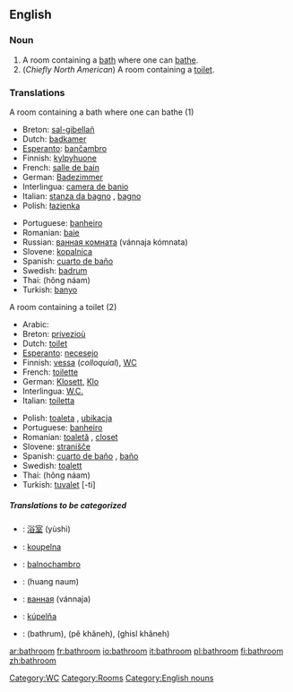 ==English==

===Noun===
{{en-noun-reg}}

# A room containing a [[bath]] where one can [[bathe]].
# (''Chiefly North American'') A room containing a [[toilet]].

===Translations===
;A room containing a bath where one can bathe (1)
{{top}}
*Breton: [[sal-gibellañ]] {{f}}
*Dutch: [[badkamer]] {{f}}
*[[Esperanto]]: [[banĉambro]]
*Finnish: [[kylpyhuone]]
*French: [[salle de bain]] {{f}}
*German: [[Badezimmer]]
*Interlingua: [[camera de banio]]
*Italian: [[stanza da bagno]] {{f}}, [[bagno]] {{m}}
*Polish: [[łazienka]] {{f}}
{{mid}}
*Portuguese: [[banheiro]] {{m}}
*Romanian: [[baie]] {{f}}
*Russian: [[вaннaя кoмнaтa]] (vánnaja kómnata) {{f}}
*Slovene: [[kopalnica]] {{f}}
*Spanish: [[cuarto de baño]] {{m}}
*Swedish: [[badrum]] {{n}}
*Thai: {{THchar|[[ห้องน้ำ]]}} (hông náam)
*Turkish: [[banyo]]
{{bottom}}

;A room containing a toilet (2)
{{top}}
*Arabic: {{ARchar|[[مرحاض]]}} {{Unicode|(merħá:ɖ)}} {{m}}
*Breton: [[privezioù]] {{p}}
*Dutch: [[toilet]] {{n}}
*[[Esperanto]]: [[necesejo]]
*Finnish: [[vessa]] (''colloquial''), [[WC]]
*French: [[toilette]] {{f}}
*German: [[Klosett]], [[Klo]]
*Interlingua: [[W.C.]]
*Italian: [[toiletta]] {{f}}
{{mid}}
*Polish: [[toaleta]] {{f}}, [[ubikacja]] {{f}}
*Portuguese: [[banheiro]] {{m}}
*Romanian: [[toaletă]] {{f}}, [[closet]] {{n}}
*Slovene: [[stranišče]] {{n}}
*Spanish: [[cuarto de baño]] {{m}}, [[baño]] {{m}}
*Swedish: [[toalett]] {{c}}
*Thai: {{THchar|[[ห้องน้ำ]]}} (hông náam)
*Turkish: [[tuvalet]] [-ti]
{{bottom}}

=====Translations to be categorized=====
{{checktrans}}
{{top}}
*{{ttbc|Chinese}}: [[浴室]] (yùshì)
*{{ttbc|Czech}}: [[koupelna]] {{f}}
*{{ttbc|Ido}}: [[balnochambro]]
{{mid}}
*{{ttbc|Lao}}: (huang naum)
*{{ttbc|Russian}}: [[вaннaя]] (vánnaja) {{f}}
*{{ttbc|Slovak}}: [[kúpelňa]] {{f}}
*{{ttbc|Urdu}}: {{URchar|[[باتهروم]]}} (bathrum), {{URchar|[[پا خانه]]}} (pê khâneh), {{URchar|[[غسل خانه]]}} (ghisl khâneh)
{{bottom}}

[[Category:WC]]
[[Category:Rooms]]
[[Category:English nouns]]

[[ar:bathroom]]
[[fr:bathroom]]
[[io:bathroom]]
[[it:bathroom]]
[[pl:bathroom]]
[[fi:bathroom]]
[[zh:bathroom]]
